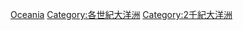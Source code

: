 {{Commons category|Oceania in the 17th century}}
{{category pair|16世紀大洋洲|18世紀大洋洲}}

[[Category:17世紀各大洲|Oceania]]
[[Category:各世紀大洋洲|Category:各世紀大洋洲]]
[[Category:2千紀大洋洲|Category:2千紀大洋洲]]